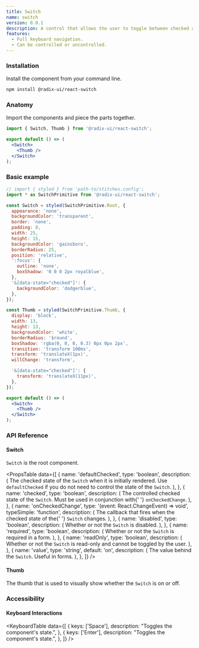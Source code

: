 ```yaml
---
title: Switch
name: switch
version: 0.0.1
description: A control that allows the user to toggle between checked and not checked.
features:
  - Full keyboard navigation.
  - Can be controlled or uncontrolled.
---
```



<HeroSlot>
  <SwitchHero />
</HeroSlot>

### Installation

Install the component from your command line.

```bash
npm install @radix-ui/react-switch
```

### Anatomy

Import the components and piece the parts together.

```jsx
import { Switch, Thumb } from '@radix-ui/react-switch';

export default () => (
  <Switch>
    <Thumb />
  </Switch>
);
```

### Basic example

```jsx live manual
// import { styled } from 'path-to/stitches.config';
import * as SwitchPrimitive from '@radix-ui/react-switch';

const Switch = styled(SwitchPrimitive.Root, {
  appearance: 'none',
  backgroundColor: 'transparent',
  border: 'none',
  padding: 0,
  width: 25,
  height: 15,
  backgroundColor: 'gainsboro',
  borderRadius: 25,
  position: 'relative',
  ':focus': {
    outline: 'none',
    boxShadow: '0 0 0 2px royalblue',
  },
  '&[data-state="checked"]': {
    backgroundColor: 'dodgerblue',
  },
});

const Thumb = styled(SwitchPrimitive.Thumb, {
  display: 'block',
  width: 13,
  height: 13,
  backgroundColor: 'white',
  borderRadius: '$round',
  boxShadow: 'rgba(0, 0, 0, 0.3) 0px 0px 2px',
  transition: 'transform 100ms',
  transform: 'translateX(1px)',
  willChange: 'transform',

  '&[data-state="checked"]': {
    transform: 'translateX(11px)',
  },
});

export default () => (
  <Switch>
    <Thumb />
  </Switch>
);
```

### API Reference

#### Switch

`Switch` is the root component.

<PropsTable
  data={[
    {
      name: 'defaultChecked',
      type: 'boolean',
      description: (
        <span>
          The checked state of the <Code>Switch</Code> when it is
          initially rendered. Use <Code>defaultChecked</Code> if you
          do not need to control the state of the <Code>Switch</Code>.
        </span>
      ),
    },
    {
      name: 'checked',
      type: 'boolean',
      description: (
        <span>
          The controlled checked state of the <Code>Switch</Code>.
          Must be used in conjunction with{' '}
          <Code>onCheckedChange</Code>.
        </span>
      ),
    },
    {
      name: 'onCheckedChange',
      type: '(event: React.ChangeEvent<HTMLInputElement>) => void',
      typeSimple: 'function',
      description: (
        <span>
          The callback that fires when the checked state of the{' '}
          <Code>Switch</Code> changes.
        </span>
      ),
    },
    {
      name: 'disabled',
      type: 'boolean',
      description: (
        <span>
          Whether or not the <Code>Switch</Code> is disabled.
        </span>
      ),
    },
    {
      name: 'required',
      type: 'boolean',
      description: (
        <span>
          Whether or not the <Code>Switch</Code> is required in a
          form.
        </span>
      ),
    },
    {
      name: 'readOnly',
      type: 'boolean',
      description: (
        <span>
          Whether or not the <Code>Switch</Code> is read-only and
          cannot be toggled by the user.
        </span>
      ),
    },
    {
      name: 'value',
      type: 'string',
      default: 'on',
      description: (
        <span>
          The value behind the <Code>Switch</Code>. Useful in forms.
        </span>
      ),
    },
  ]}
/>

#### Thumb

The thumb that is used to visually show whether the `Switch` is on or off.

### Accessibility

#### Keyboard Interactions

<KeyboardTable
  data={[
    {
      keys: ['Space'],
      description: "Toggles the component's state.",
    },
    {
      keys: ['Enter'],
      description: "Toggles the component's state.",
    },
  ]}
/>
